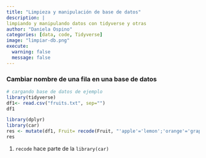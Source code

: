 ```yaml
---
title: "Limpieza y manipulación de base de datos"
description: |
limpiando y manipulando datos con tidyverse y otras
author: "Daniela Ospino"
categories: [data, code, Tidyverse]
image: "limpiar-db.png"
execute: 
  warning: false
  message: false
---
```


### Cambiar nombre de una fila en una base de datos

```r
# cargando base de datos de ejemplo
library(tidyverse)
df1<- read.csv("fruits.txt", sep="")
df1
```

```r
library(dplyr)
library(car)
res <- mutate(df1, Fruit= recode(Fruit, "'apple'='lemon';'orange'='grape'")) #<1>
res
```

1.  `recode` hace parte de la `library(car)`
